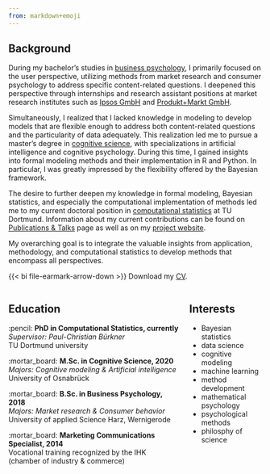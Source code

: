 ```yaml
---
from: markdown+emoji
---
```


## Background

During my bachelor's studies in [business psychology](https://www.hs-harz.de/en/study/faculty-of-business-studies/business-psychology-bsc), I primarily focused on the user perspective, utilizing methods from market research and consumer psychology to address specific content-related questions. I deepened this perspective through internships and research assistant positions at market research institutes such as [Ipsos GmbH](https://www.ipsos.com/en) and [Produkt+Markt GmbH](https://www.produktundmarkt.de/en/).

Simultaneously, I realized that I lacked knowledge in modeling to develop models that are flexible enough to address both content-related questions and the particularity of data adequately. This realization led me to pursue a master's degree in [cognitive science](https://www.uni-osnabrueck.de/en/prospective-students/studiengaenge-a-z/cognitive-science-master-of-science/), with specializations in artificial intelligence and cognitive psychology. During this time, I gained insights into formal modeling methods and their implementation in R and Python. In particular, I was greatly impressed by the flexibility offered by the Bayesian framework.

The desire to further deepen my knowledge in formal modeling, Bayesian statistics, and especially the computational implementation of methods led me to my current doctoral position in [computational statistics](https://compstat.statistik.tu-dortmund.de/) at TU Dortmund. Information about my current contributions can be found on [Publications & Talks](pubs.qmd) page as well as on my [project website](/PriorLearning/).

My overarching goal is to integrate the valuable insights from application, methodology, and computational statistics to develop methods that encompass all perspectives.

{{< bi file-earmark-arrow-down >}} Download my [CV](files/cv-engl-website.pdf).

:::: {.columns}

::: {.column width="70%"}

## Education

:pencil: **PhD in Computational Statistics, currently**  
*Supervisor: Paul-Christian Bürkner* <br>
TU Dortmund university

:mortar_board: **M.Sc. in Cognitive Science, 2020** <br>
*Majors: Cognitive modeling & Artificial intelligence* <br>
University of Osnabrück

:mortar_board: **B.Sc. in Business Psychology, 2018** <br>
*Majors: Market research & Consumer behavior* <br>
University of applied Science Harz, Wernigerode

:mortar_board: **Marketing Communications Specialist, 2014** <br>
Vocational training recognized by the IHK (chamber of industry & commerce)
:::

::: {.column width="30%"}

## Interests

+ Bayesian statistics
+ data science
+ cognitive modeling
+ machine learning
+ method development
+ mathematical psychology
+ psychological methods
+ philosphy of science

:::

::::
